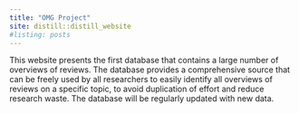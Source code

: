 ```yaml
---
title: "OMG Project"
site: distill::distill_website
#listing: posts
---
```


This website presents the first database that contains a large number of overviews of reviews. The database provides a
comprehensive source that can be freely used by all researchers to easily identify all overviews of reviews on a specific topic, to avoid duplication of effort and reduce research waste. 
The database will be regularly updated with new data.
